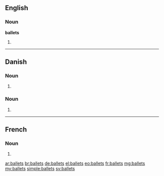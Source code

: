 ==English==

===Noun===
'''ballets'''

# {{plural of|ballet}}

----

==Danish==

===Noun===
{{head|da|noun form|g=c}}

# {{form of|genitive singular indefinite|ballet|lang=da}}

===Noun===
{{head|da|noun form|g=n}}

# {{form of|genitive singular definite|bal|lang=da}}

----

==French==

===Noun===
{{head|fr|g=m-p}}

# {{plural of|ballet|lang=fr}}

[[ar:ballets]]
[[br:ballets]]
[[de:ballets]]
[[el:ballets]]
[[eo:ballets]]
[[fr:ballets]]
[[mg:ballets]]
[[my:ballets]]
[[simple:ballets]]
[[sv:ballets]]